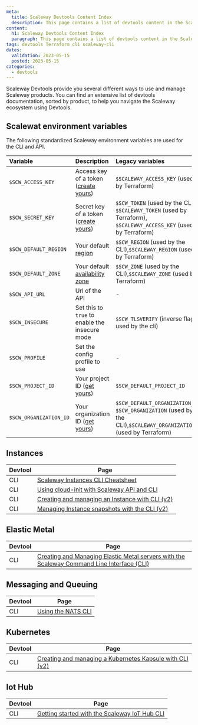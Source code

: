 ```yaml
---
meta:
  title: Scaleway Devtools Content Index
  description: This page contains a list of devtools content in the Scaleway Documentation website.
content:
  h1: Scaleway Devtools Content Index
  paragraph: This page contains a list of devtools content in the Scaleway Documentation website.
tags: devtools Terraform cli scaleway-cli
dates:
  validation: 2023-05-15
  posted: 2023-05-15
categories:
  - devtools
---
```


Scaleway Devtools provide you several different ways to use and manage Scaleway products. You can find an extensive list of devtools documentation, sorted by product, to help you navigate the Scaleway ecosystem using Devtools.

## Scalewat environment variables

The following standardized Scaleway environment variables are used for the CLI and API.

| Variable                       | Description                                                                                      | Legacy variables                                                                                              |
| :----------------------------- | :----------------------------------------------------------------------------------------------- | :------------------------------------------------------------------------------------------------------------ |
| `$SCW_ACCESS_KEY`              | Access key of a token ([create yours](/identity-and-access-management/iam/how-to/create-api-keys/)) | `$SCALEWAY_ACCESS_KEY` (used by Terraform)                                                                 |
| `$SCW_SECRET_KEY`              | Secret key of a token ([create yours](/identity-and-access-management/iam/how-to/create-api-keys/)) | `$SCW_TOKEN` (used by the CLI), `$SCALEWAY_TOKEN` (used by Terraform), `$SCALEWAY_ACCESS_KEY` (used by Terraform) |                                                                                                         |
| `$SCW_DEFAULT_REGION`          | Your default [region](https://www.scaleway.com/en/developers/api/#regions-and-zones)             | `$SCW_REGION` (used by the CLI),`$SCALEWAY_REGION` (used by Terraform)                                        |
| `$SCW_DEFAULT_ZONE`            | Your default [availability zone](https://www.scaleway.com/en/developers/api/#regions-and-zones)  | `$SCW_ZONE` (used by the CLI),`$SCALEWAY_ZONE` (used by Terraform)                                            |
| `$SCW_API_URL`                 | Url of the API                                                                                   | -                                                                                                             |
| `$SCW_INSECURE`                | Set this to `true` to enable the insecure mode                                                   | `$SCW_TLSVERIFY` (inverse flag used by the cli)                                                               |
| `$SCW_PROFILE`                 | Set the config profile to use                                                                    | -                                                                                                             |
| `$SCW_PROJECT_ID`              | Your project ID ([get yours](https://console.scaleway.com/project/settings))                     | `$SCW_DEFAULT_PROJECT_ID`                                                                                     |
| `$SCW_ORGANIZATION_ID` | Your organization ID ([get yours](https://console.scaleway.com/organization/settings))                   | `$SCW_DEFAULT_ORGANIZATION_ID`, `$SCW_ORGANIZATION` (used by the CLI),`$SCALEWAY_ORGANIZATION` (used by Terraform) |

## Instances

| Devtool | Page |
| ------------ | ------------------- |
| CLI    | [Scaleway Instances CLI Cheatsheet](/compute/instances/api-cli/cli-cheatsheet/) |
| CLI    | [Using cloud-init with Scaleway API and CLI](/compute/instances/api-cli/using-cloud-init/) |
| CLI    | [Creating and managing an Instance with CLI (v2)](/compute/instances/api-cli/creating-managing-instances-with-cliv2/) |
| CLI    | [Managing Instance snapshots with the CLI (v2)](/compute/instances/api-cli/managing-instance-snapshot-via-cli/) |

## Elastic Metal

| Devtool | Page |
| ------------ | ------------------- |
| CLI    | [Creating and Managing Elastic Metal servers with the Scaleway Command Line Interface (CLI)](/bare-metal/elastic-metal/api-cli/elastic-metal-with-cli/) |

## Messaging and Queuing
| Devtool | Page |
| ------------ | ------------------- |
| CLI    | [Using the NATS CLI](/serverless/messaging/api-cli/nats-cli/) |

## Kubernetes

| Devtool | Page |
| ------------ | ------------------- |
| CLI    | [Creating and managing a Kubernetes Kapsule with CLI (v2)](/containers/kubernetes/api-cli/creating-managing-kubernetes-lifecycle-cliv2/) |

## Iot Hub

| Devtool | Page |
| ------------ | ------------------- |
| CLI    | [Getting started with the Scaleway IoT Hub CLI](/managed-services/iot-hub/api-cli/getting-started-with-iot-hub-cli/) |

